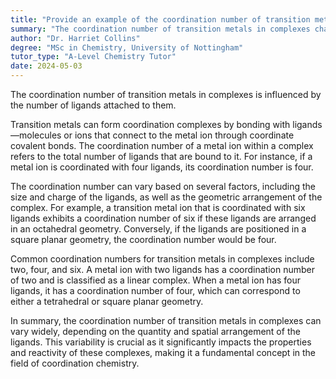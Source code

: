 ```yaml
---
title: "Provide an example of the coordination number of transition metals in complexes with different numbers of ligands"
summary: "The coordination number of transition metals in complexes changes based on the number of ligands present."
author: "Dr. Harriet Collins"
degree: "MSc in Chemistry, University of Nottingham"
tutor_type: "A-Level Chemistry Tutor"
date: 2024-05-03
---
```


The coordination number of transition metals in complexes is influenced by the number of ligands attached to them.

Transition metals can form coordination complexes by bonding with ligands—molecules or ions that connect to the metal ion through coordinate covalent bonds. The coordination number of a metal ion within a complex refers to the total number of ligands that are bound to it. For instance, if a metal ion is coordinated with four ligands, its coordination number is four.

The coordination number can vary based on several factors, including the size and charge of the ligands, as well as the geometric arrangement of the complex. For example, a transition metal ion that is coordinated with six ligands exhibits a coordination number of six if these ligands are arranged in an octahedral geometry. Conversely, if the ligands are positioned in a square planar geometry, the coordination number would be four.

Common coordination numbers for transition metals in complexes include two, four, and six. A metal ion with two ligands has a coordination number of two and is classified as a linear complex. When a metal ion has four ligands, it has a coordination number of four, which can correspond to either a tetrahedral or square planar geometry.

In summary, the coordination number of transition metals in complexes can vary widely, depending on the quantity and spatial arrangement of the ligands. This variability is crucial as it significantly impacts the properties and reactivity of these complexes, making it a fundamental concept in the field of coordination chemistry.
    